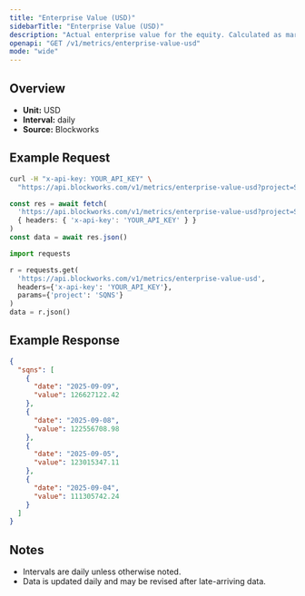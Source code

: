 ```yaml
---
title: "Enterprise Value (USD)"
sidebarTitle: "Enterprise Value (USD)"
description: "Actual enterprise value for the equity. Calculated as market cap - liabilities + assets"
openapi: "GET /v1/metrics/enterprise-value-usd"
mode: "wide"
---
```


## Overview

- **Unit:** USD
- **Interval:** daily
- **Source:** Blockworks

## Example Request

<CodeGroup>

```bash cURL
curl -H "x-api-key: YOUR_API_KEY" \
  "https://api.blockworks.com/v1/metrics/enterprise-value-usd?project=SQNS"
```

```typescript TypeScript
const res = await fetch(
  'https://api.blockworks.com/v1/metrics/enterprise-value-usd?project=SQNS',
  { headers: { 'x-api-key': 'YOUR_API_KEY' } }
)
const data = await res.json()
```

```python Python
import requests

r = requests.get(
  'https://api.blockworks.com/v1/metrics/enterprise-value-usd',
  headers={'x-api-key': 'YOUR_API_KEY'},
  params={'project': 'SQNS'}
)
data = r.json()
```

</CodeGroup>

## Example Response

```json
{
  "sqns": [
    {
      "date": "2025-09-09",
      "value": 126627122.42
    },
    {
      "date": "2025-09-08",
      "value": 122556708.98
    },
    {
      "date": "2025-09-05",
      "value": 123015347.11
    },
    {
      "date": "2025-09-04",
      "value": 111305742.24
    }
  ]
}
```

## Notes
- Intervals are daily unless otherwise noted.
- Data is updated daily and may be revised after late-arriving data.